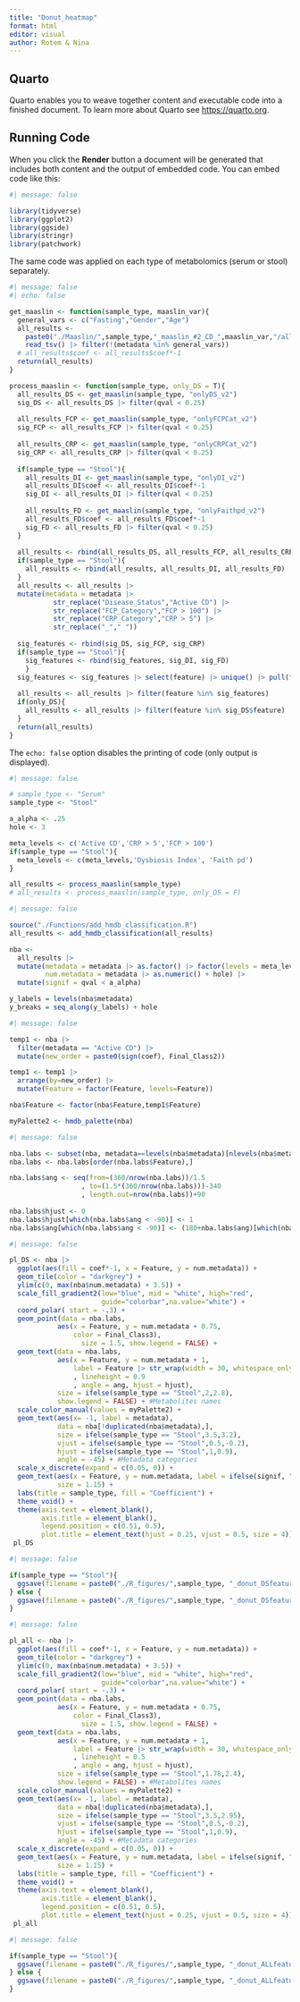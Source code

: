 ```yaml
---
title: "Donut_heatmap"
format: html
editor: visual
author: Rotem & Nina
---
```


## Quarto

Quarto enables you to weave together content and executable code into a finished document. To learn more about Quarto see <https://quarto.org>.

## Running Code

When you click the **Render** button a document will be generated that includes both content and the output of embedded code. You can embed code like this:

```r
#| message: false

library(tidyverse)
library(ggplot2)
library(ggside)
library(stringr)
library(patchwork)
```

The same code was applied on each type of metabolomics (serum or stool) separately.

```r
#| message: false
#| echo: false

get_maaslin <- function(sample_type, maaslin_var){
  general_vars <- c("Fasting","Gender","Age")
  all_results <- 
    paste0("./Maaslin/",sample_type,"_maaslin_#2_CD_",maaslin_var,"/all_results.tsv") |> 
    read_tsv() |> filter(!(metadata %in% general_vars))
  # all_results$coef <- all_results$coef*-1
  return(all_results)
}

process_maaslin <- function(sample_type, only_DS = T){
  all_results_DS <- get_maaslin(sample_type, "onlyDS_v2")
  sig_DS <- all_results_DS |> filter(qval < 0.25)
  
  all_results_FCP <- get_maaslin(sample_type, "onlyFCPCat_v2")
  sig_FCP <- all_results_FCP |> filter(qval < 0.25)
  
  all_results_CRP <- get_maaslin(sample_type, "onlyCRPCat_v2")
  sig_CRP <- all_results_CRP |> filter(qval < 0.25)
  
  if(sample_type == "Stool"){
    all_results_DI <- get_maaslin(sample_type, "onlyDI_v2")
    all_results_DI$coef <- all_results_DI$coef*-1
    sig_DI <- all_results_DI |> filter(qval < 0.25)
    
    all_results_FD <- get_maaslin(sample_type, "onlyFaithpd_v2")
    all_results_FD$coef <- all_results_FD$coef*-1
    sig_FD <- all_results_FD |> filter(qval < 0.25)
  }
  
  all_results <- rbind(all_results_DS, all_results_FCP, all_results_CRP)
  if(sample_type == "Stool"){
    all_results <- rbind(all_results, all_results_DI, all_results_FD)
  }
  all_results <- all_results |> 
  mutate(metadata = metadata |> 
           str_replace("Disease_Status","Active CD") |> 
           str_replace("FCP_Category","FCP > 100") |> 
           str_replace("CRP_Category","CRP > 5") |> 
           str_replace("_"," "))
  
  sig_features <- rbind(sig_DS, sig_FCP, sig_CRP) 
  if(sample_type == "Stool"){
    sig_features <- rbind(sig_features, sig_DI, sig_FD)
    }
  sig_features <- sig_features |> select(feature) |> unique() |> pull(feature)
  
  all_results <- all_results |> filter(feature %in% sig_features)
  if(only_DS){
    all_results <- all_results |> filter(feature %in% sig_DS$feature)
  }
  return(all_results)
}
```

The `echo: false` option disables the printing of code (only output is displayed).

```r
#| message: false

# sample_type <- "Serum"
sample_type <- "Stool"

a_alpha <- .25
hole <- 3

meta_levels <- c('Active CD','CRP > 5','FCP > 100')
if(sample_type == "Stool"){
  meta_levels <- c(meta_levels,'Dysbiosis Index', 'Faith pd')
}

all_results <- process_maaslin(sample_type)
# all_results <- process_maaslin(sample_type, only_DS = F)
```

```r
#| message: false

source("./Functions/add_hmdb_classification.R")
all_results <- add_hmdb_classification(all_results)

nba <- 
  all_results |> 
  mutate(metadata = metadata |> as.factor() |> factor(levels = meta_levels), 
         num.metadata = metadata |> as.numeric() + hole) |>
  mutate(signif = qval < a_alpha)

y_labels = levels(nba$metadata)
y_breaks = seq_along(y_labels) + hole

```

```r
#| message: false

temp1 <- nba |> 
  filter(metadata == "Active CD") |> 
  mutate(new_order = paste0(sign(coef), Final_Class2))

temp1 <- temp1 |> 
  arrange(by=new_order) |> 
  mutate(Feature = factor(Feature, levels=Feature))

nba$Feature <- factor(nba$Feature,temp1$Feature)

myPalette2 <- hmdb_palette(nba)
```

```r
#| message: false

nba.labs <- subset(nba, metadata==levels(nba$metadata)[nlevels(nba$metadata)])
nba.labs <- nba.labs[order(nba.labs$Feature),]

nba.labs$ang <- seq(from=(360/nrow(nba.labs))/1.5
                  , to=(1.5*(360/nrow(nba.labs)))-340
                  , length.out=nrow(nba.labs))+90
            
nba.labs$hjust <- 0
nba.labs$hjust[which(nba.labs$ang < -90)] <- 1
nba.labs$ang[which(nba.labs$ang < -90)] <- (180+nba.labs$ang)[which(nba.labs$ang < -90)]
```

```r
#| message: false

pl_DS <- nba |> 
  ggplot(aes(fill = coef*-1, x = Feature, y = num.metadata)) + 
  geom_tile(color = "darkgrey") +
  ylim(c(0, max(nba$num.metadata) + 3.5)) +
  scale_fill_gradient2(low="blue", mid = "white", high="red", 
                       guide="colorbar",na.value="white") + 
  coord_polar( start = -.3) +
  geom_point(data = nba.labs, 
            aes(x = Feature, y = num.metadata + 0.75, 
                color = Final_Class3), 
                  size = 1.5, show.legend = FALSE) +
  geom_text(data = nba.labs, 
            aes(x = Feature, y = num.metadata + 1, 
                label = Feature |> str_wrap(width = 30, whitespace_only = FALSE)
                , lineheight = 0.9  
                , angle = ang, hjust = hjust),
            size = ifelse(sample_type == "Stool",2,2.8), 
            show.legend = FALSE) + #Metabolites names
  scale_color_manual(values = myPalette2) +
  geom_text(aes(x= -1, label = metadata), 
            data = nba[!duplicated(nba$metadata),], 
            size = ifelse(sample_type == "Stool",3.5,3.2), 
            vjust = ifelse(sample_type == "Stool",0.5,-0.2), 
            hjust = ifelse(sample_type == "Stool",1,0.9), 
            angle = -45) + #Metadata categories
  scale_x_discrete(expand = c(0.05, 0)) +
  geom_text(aes(x = Feature, y = num.metadata, label = ifelse(signif, "+","")), 
            size = 1.15) + 
  labs(title = sample_type, fill = "Coefficient") +
  theme_void() +
  theme(axis.text = element_blank(),
        axis.title = element_blank(), 
        legend.position = c(0.51, 0.5),
        plot.title = element_text(hjust = 0.25, vjust = 0.5, size = 4))
 pl_DS
```

```r
#| message: false

if(sample_type == "Stool"){
  ggsave(filename = paste0("./R_figures/",sample_type, "_donut_DSfeatures.png"), height = 9, width = 9, scale = 0.9, pl_DS)
} else {
  ggsave(filename = paste0("./R_figures/",sample_type, "_donut_DSfeatures.png"), height = 7.5, width = 7.5, scale = 0.95, pl_DS)
}
```

```r
#| message: false

pl_all <- nba |> 
  ggplot(aes(fill = coef*-1, x = Feature, y = num.metadata)) + 
  geom_tile(color = "darkgrey") +
  ylim(c(0, max(nba$num.metadata) + 3.5)) +
  scale_fill_gradient2(low="blue", mid = "white", high="red", 
                       guide="colorbar",na.value="white") + 
  coord_polar( start = -.3) +
  geom_point(data = nba.labs, 
            aes(x = Feature, y = num.metadata + 0.75, 
                color = Final_Class3), 
                  size = 1.5, show.legend = FALSE) +
  geom_text(data = nba.labs, 
            aes(x = Feature, y = num.metadata + 1, 
                label = Feature |> str_wrap(width = 30, whitespace_only = FALSE)
                , lineheight = 0.5
                , angle = ang, hjust = hjust),
            size = ifelse(sample_type == "Stool",1.78,2.4), 
            show.legend = FALSE) + #Metabolites names
  scale_color_manual(values = myPalette2) +
  geom_text(aes(x= -1, label = metadata),
            data = nba[!duplicated(nba$metadata),], 
            size = ifelse(sample_type == "Stool",3.5,2.95), 
            vjust = ifelse(sample_type == "Stool",0.5,-0.2), 
            hjust = ifelse(sample_type == "Stool",1,0.9), 
            angle = -45) + #Metadata categories
  scale_x_discrete(expand = c(0.05, 0)) +
  geom_text(aes(x = Feature, y = num.metadata, label = ifelse(signif, "+","")), 
            size = 1.15) + 
  labs(title = sample_type, fill = "Coefficient") +
  theme_void() +
  theme(axis.text = element_blank(),
        axis.title = element_blank(), 
        legend.position = c(0.51, 0.5),
        plot.title = element_text(hjust = 0.25, vjust = 0.5, size = 4))
 pl_all
```

```r
#| message: false

if(sample_type == "Stool"){
  ggsave(filename = paste0("./R_figures/",sample_type, "_donut_ALLfeatures.png"), height = 9.8, width = 9.8, scale = 1.1, pl_all)
} else {
  ggsave(filename = paste0("./R_figures/",sample_type, "_donut_ALLfeatures.png"), height = 7.5, width = 7.5, scale = 0.95, pl_all)
}
```
